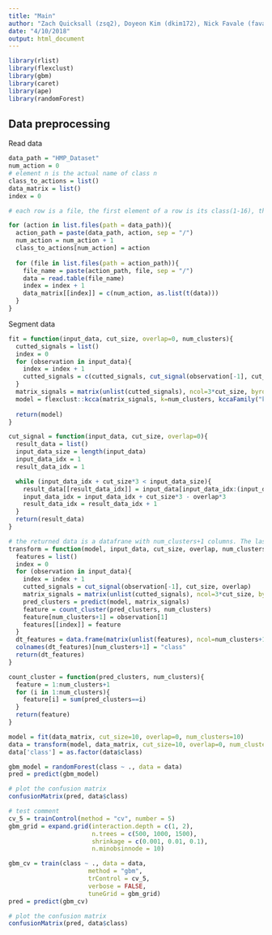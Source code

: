 ```yaml
---
title: "Main"
author: "Zach Quicksall (zsq2), Doyeon Kim (dkim172), Nick Favale (favale2), Wenzheng Hu(whu14)"
date: "4/10/2018"
output: html_document
---
```

```r
library(rlist)
library(flexclust)
library(gbm)
library(caret)
library(ape)
library(randomForest)
```

## Data preprocessing

Read data
```r
data_path = "HMP_Dataset"
num_action = 0
# element n is the actual name of class n
class_to_actions = list()
data_matrix = list()
index = 0

# each row is a file, the first element of a row is its class(1-16), the rest are flattened (through each time unit) 3 dimension data

for (action in list.files(path = data_path)){
  action_path = paste(data_path, action, sep = "/")
  num_action = num_action + 1
  class_to_actions[num_action] = action
  
  for (file in list.files(path = action_path)){
    file_name = paste(action_path, file, sep = "/")
    data = read.table(file_name)
    index = index + 1
    data_matrix[[index]] = c(num_action, as.list(t(data)))
  }
}
```

Segment data
```r
fit = function(input_data, cut_size, overlap=0, num_clusters){
  cutted_signals = list()
  index = 0
  for (observation in input_data){
    index = index + 1
    cutted_signals = c(cutted_signals, cut_signal(observation[-1], cut_size, overlap))
  }
  matrix_signals = matrix(unlist(cutted_signals), ncol=3*cut_size, byrow=T)
  model = flexclust::kcca(matrix_signals, k=num_clusters, kccaFamily("kmeans"))
  
  return(model)
}

cut_signal = function(input_data, cut_size, overlap=0){
  result_data = list()
  input_data_size = length(input_data)
  input_data_idx = 1
  result_data_idx = 1

  while (input_data_idx + cut_size*3 < input_data_size){
    result_data[[result_data_idx]] = input_data[input_data_idx:(input_data_idx+cut_size*3-1)]
    input_data_idx = input_data_idx + cut_size*3 - overlap*3
    result_data_idx = result_data_idx + 1
  }
  return(result_data)
}

# the returned data is a datafrane with num_clusters+1 columns. The last column is its label.
transform = function(model, input_data, cut_size, overlap, num_clusters){
  features = list()
  index = 0
  for (observation in input_data){
    index = index + 1
    cutted_signals = cut_signal(observation[-1], cut_size, overlap)
    matrix_signals = matrix(unlist(cutted_signals), ncol=3*cut_size, byrow=T)
    pred_clusters = predict(model, matrix_signals)
    feature = count_cluster(pred_clusters, num_clusters)
    feature[num_clusters+1] = observation[1]
    features[[index]] = feature
  }
  dt_features = data.frame(matrix(unlist(features), ncol=num_clusters+1, byrow=T))
  colnames(dt_features)[num_clusters+1] = "class"
  return(dt_features)
}

count_cluster = function(pred_clusters, num_clusters){
  feature = 1:num_clusters+1
  for (i in 1:num_clusters){
    feature[i] = sum(pred_clusters==i)
  }
  return(feature)
}
```


```r
model = fit(data_matrix, cut_size=10, overlap=0, num_clusters=10)
data = transform(model, data_matrix, cut_size=10, overlap=0, num_clusters=10)
data['class'] = as.factor(data$class)
```

```r
gbm_model = randomForest(class ~ ., data = data)
pred = predict(gbm_model)

# plot the confusion matrix
confusionMatrix(pred, data$class)
```

```r
# test comment
cv_5 = trainControl(method = "cv", number = 5)
gbm_grid = expand.grid(interaction.depth = c(1, 2),
                       n.trees = c(500, 1000, 1500),
                       shrinkage = c(0.001, 0.01, 0.1),
                       n.minobsinnode = 10)

gbm_cv = train(class ~ ., data = data,
                      method = "gbm",
                      trControl = cv_5,
                      verbose = FALSE,
                      tuneGrid = gbm_grid)
pred = predict(gbm_cv)

# plot the confusion matrix
confusionMatrix(pred, data$class)
```

